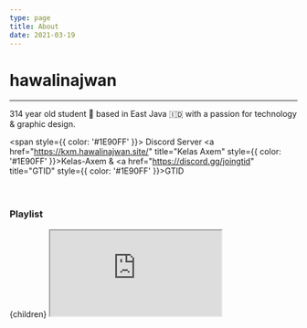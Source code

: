 ```yaml
---
type: page
title: About
date: 2021-03-19
---
```


# hawalinajwan





--- 
<p 
className="awah"
/>

314 year old student 📑 based in East Java 🇮🇩 with a passion for technology & graphic design.


<span style={{ color: '#1E90FF' }}>
  Discord Server <a href="https://kxm.hawalinajwan.site/" title="Kelas Axem" style={{ color: '#1E90FF' }}>Kelas-Axem</a> & <a href="https://discord.gg/joingtid" title="GTID" style={{ color: '#1E90FF' }}>GTID</a>
</span>

ㅤ
### Playlist
  <div>
    {children}
    <iframe
      style={{ borderRadius: '15px', width: '100%', height: '152px', border: 'none' }}
      src="https://open.spotify.com/embed/playlist/0a9wy5iYemx8SkZv2JZffa?utm_source=generator&theme=0"
      allow="autoplay; clipboard-write; encrypted-media; fullscreen; picture-in-picture"
    />
  </div>
)

